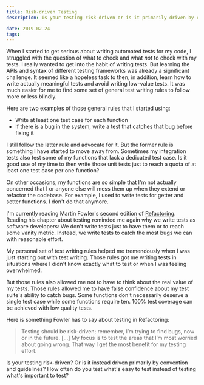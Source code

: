 ```yaml
---
title: Risk-driven Testing
description: Is your testing risk-driven or is it primarily driven by convention and guidelines?

date: 2019-02-24
tags:
---
```


When I started to get serious about writing automated tests for my code, I struggled with the question of what to check and what _not_ to check with my tests. I really wanted to get into the habit of writing tests. But learning the APIs and syntax of different testing frameworks was already a significant challenge. It seemed like a hopeless task to then, in addition, learn how to write actually meaningful tests and avoid writing low-value tests. It was much easier for me to find some set of general test writing rules to follow more or less blindly.

Here are two examples of those general rules that I started using:

- Write at least one test case for each function
- If there is a bug in the system, write a test that catches that bug before fixing it

I still follow the latter rule and advocate for it. But the former rule is something I have started to move away from. Sometimes my integration tests also test some of my functions that lack a dedicated test case. Is it good use of my time to then write those unit tests just to reach a quota of at least one test case per one function?

On other occasions, my functions are so simple that I'm not actually concerned that I or anyone else will mess them up when they extend or refactor the codebase. For example, I used to write tests for getter and setter functions. I don't do that anymore.

I'm currently reading Martin Fowler's second edition of [Refactoring](https://martinfowler.com/books/refactoring.html). Reading his chapter about testing reminded me again why we write tests as software developers: We don't write tests just to have them or to reach some vanity metric. Instead, we write tests to catch the most bugs we can with reasonable effort.

My personal set of test writing rules helped me tremendously when I was just starting out with test writing. Those rules got me writing tests in situations where I didn't know exactly what to test or when I was feeling overwhelmed.

But those rules also allowed me not to have to think about the real value of my tests. Those rules allowed me to have false confidence about my test suite's ability to catch bugs. Some functions don't necessarily deserve a single test case while some functions require ten. 100% test coverage can be achieved with low quality tests.

Here is something Fowler has to say about testing in Refactoring:

> Testing should be risk-driven; remember, I’m trying to find bugs, now or in the future. [...] My focus is to test the areas that I’m most worried about going wrong. That way I get the most benefit for my testing effort.

Is your testing risk-driven? Or is it instead driven primarily by convention and guidelines? How often do you test what's easy to test instead of testing what's important to test?
